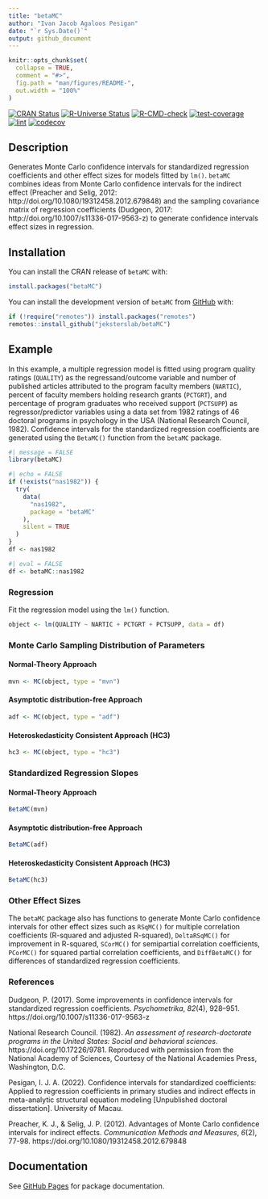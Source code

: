 ```yaml
---
title: "betaMC"
author: "Ivan Jacob Agaloos Pesigan"
date: "`r Sys.Date()`"
output: github_document
---
```


<!-- README.md is generated from README.Rmd. Please edit that file -->

```r
knitr::opts_chunk$set(
  collapse = TRUE,
  comment = "#>",
  fig.path = "man/figures/README-",
  out.width = "100%"
)
```

<!-- badges: start -->
[![CRAN Status](https://www.r-pkg.org/badges/version/betaMC)](https://cran.r-project.org/package=betaMC)
[![R-Universe Status](https://jeksterslab.r-universe.dev/badges/betaMC)](https://jeksterslab.r-universe.dev)
[![R-CMD-check](https://github.com/jeksterslab/betaMC/workflows/R-CMD-check/badge.svg)](https://github.com/jeksterslab/betaMC/actions)
[![test-coverage](https://github.com/jeksterslab/betaMC/actions/workflows/test-coverage.yaml/badge.svg)](https://github.com/jeksterslab/betaMC/actions/workflows/test-coverage.yaml)
[![lint](https://github.com/jeksterslab/betaMC/actions/workflows/lint.yaml/badge.svg)](https://github.com/jeksterslab/betaMC/actions/workflows/lint.yaml)
[![codecov](https://codecov.io/gh/jeksterslab/betaMC/branch/main/graph/badge.svg?token=KVLUET3DJ6)](https://codecov.io/gh/jeksterslab/betaMC)
<!-- badges: end -->

## Description

Generates Monte Carlo confidence intervals for
standardized regression coefficients
and other effect sizes
for models fitted by `lm()`.
`betaMC` combines ideas from Monte Carlo confidence intervals for the indirect effect
(Preacher and Selig, 2012: http://doi.org/10.1080/19312458.2012.679848)
and the sampling covariance matrix of regression coefficients
(Dudgeon, 2017: http://doi.org/10.1007/s11336-017-9563-z)
to generate confidence intervals effect sizes in regression.

## Installation

You can install the CRAN release of `betaMC` with:

```r
install.packages("betaMC")
```

You can install the development version of `betaMC` from
[GitHub](https://github.com/jeksterslab/betaMC) with:

```r
if (!require("remotes")) install.packages("remotes")
remotes::install_github("jeksterslab/betaMC")
```

## Example

In this example, a multiple regression model is fitted
using program quality ratings (`QUALITY`) as the regressand/outcome variable
and number of published articles attributed to the program faculty members (`NARTIC`),
percent of faculty members holding research grants (`PCTGRT`), and
percentage of program graduates who received support (`PCTSUPP`) as regressor/predictor variables
using a data set from 1982 ratings of 46 doctoral programs in psychology in the USA (National Research Council, 1982).
Confidence intervals for the standardized regression coefficients are generated
using the `BetaMC()` function from the `betaMC` package.

```r
#| message = FALSE
library(betaMC)
```

```r
#| echo = FALSE
if (!exists("nas1982")) {
  try(
    data(
      "nas1982",
      package = "betaMC"
    ),
    silent = TRUE
  )
}
df <- nas1982
```

```r
#| eval = FALSE
df <- betaMC::nas1982
```

### Regression

Fit the regression model using the `lm()` function.

```r
object <- lm(QUALITY ~ NARTIC + PCTGRT + PCTSUPP, data = df)
```

### Monte Carlo Sampling Distribution of Parameters

#### Normal-Theory Approach

```r
mvn <- MC(object, type = "mvn")
```

#### Asymptotic distribution-free Approach

```r
adf <- MC(object, type = "adf")
```

#### Heteroskedasticity Consistent Approach (HC3)

```r
hc3 <- MC(object, type = "hc3")
```

### Standardized Regression Slopes

#### Normal-Theory Approach

```r
BetaMC(mvn)
```

#### Asymptotic distribution-free Approach

```r
BetaMC(adf)
```

#### Heteroskedasticity Consistent Approach (HC3)

```r
BetaMC(hc3)
```

### Other Effect Sizes

The `betaMC` package also has functions to generate Monte Carlo confidence intervals
for other effect sizes such as
`RSqMC()` for multiple correlation coefficients (R-squared and adjusted R-squared),
`DeltaRSqMC()` for improvement in R-squared,
`SCorMC()` for semipartial correlation coefficients,
`PCorMC()` for squared partial correlation coefficients,
and
`DiffBetaMC()` for differences of standardized regression coefficients.

### References

Dudgeon, P. (2017).
Some improvements in confidence intervals for standardized regression coefficients. 
*Psychometrika*, *82*(4), 928–951.
https://doi.org/10.1007/s11336-017-9563-z

National Research Council. (1982).
*An assessment of research-doctorate programs in the United States: Social and behavioral sciences*.
https://doi.org/10.17226/9781.
Reproduced with permission from the National Academy of Sciences,
Courtesy of the National Academies Press, Washington, D.C.

Pesigan, I. J. A. (2022).
Confidence intervals for standardized coefficients:
Applied to regression coefficients in primary studies and indirect effects in meta-analytic structural equation modeling [Unpublished doctoral dissertation].
University of Macau. 

Preacher, K. J., & Selig, J. P. (2012).
Advantages of Monte Carlo confidence intervals for indirect effects.
*Communication Methods and Measures*, *6*(2), 77-98.
https://doi.org/10.1080/19312458.2012.679848

## Documentation

See
[GitHub Pages](https://jeksterslab.github.io/betaMC/index.html)
for package documentation.

